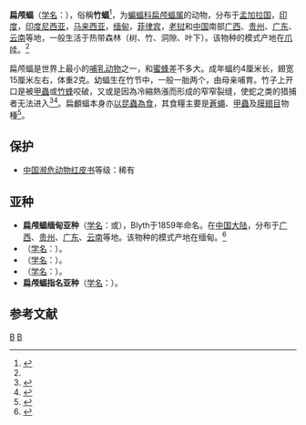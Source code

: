 {{Speciesbox
| taxon = Tylonycteris pachypus
| status = LR/lc
| status_system = iucn2.3
| status_ref= <ref name=iucn>{{IUCN2008|assessors=Bates, P., Francis, C., Rosell-Ambal, G., Heaney, L., Molur, S. & Srinivasulu, C.|year=2008|id=22577|title=Tylonycteris pachypus|downloaded=2009-04-04}}</ref>
| image = Lesser Bamboo Bat.JPG
| binomial_authority = (Temminck, 1840)<ref name='id324'>{{cite web| url =http://www.bioinfo.cn/db05/BjdwSpecies.php?action=view&id=324| title =扁颅蝠| work =《中国动物物种编目数据库》| publisher =中国科学院微生物研究所| author =中国科学院动物研究所| accessdate =2009-03-27| deadurl =yes| archiveurl =https://web.archive.org/web/20160305040015/http://www.bioinfo.cn/db05/BjdwSpecies.php?action=view&id=324| archivedate =2016-03-05}}</ref>
}}

'''扁颅蝠'''（[[学名|学名]]：{{lang|la|''Tylonycteris pachypus''}}），俗稱'''竹蝠'''<ref>{{cite web |url=http://terms.naer.edu.tw/detail/1684394/ |title=竹蝠 |work=脊椎動物百科全書 |date=2007-01 |access-date=2016-09-10 |language=zh-hant |archive-date=2016-09-16 |archive-url=https://web.archive.org/web/20160916232157/http://terms.naer.edu.tw/detail/1684394/ |dead-url=no }}</ref>，为[[蝙蝠科|蝙蝠科]][[扁颅蝠属|扁颅蝠属]]的动物，分布于[[孟加拉国|孟加拉国]]，[[印度|印度]]，[[印度尼西亚|印度尼西亚]]，[[马来西亚|马来西亚]]，[[缅甸|缅甸]]，[[菲律宾|菲律宾]]，[[老挝|老挝]]和[[中国|中国]]南部[[广西|广西]]、[[贵州|贵州]]、[[广东|广东]]、[[云南|云南]]等地，一般生活于热带森林（树、竹、洞隙、叶下）。该物种的模式产地在[[爪哇|爪哇]]。<ref name='id324'/>

扁颅蝠是世界上最小的[[哺乳动物|哺乳动物]]之一，和[[蜜蜂|蜜蜂]]差不多大。成年蝠约4厘米长，翅宽15厘米左右，体重2克。幼蝠生在竹节中，一般一胎两个，由母亲哺育。竹子上开口是被[[甲蟲|甲蟲]]或[[竹蜂|竹蜂]]咬破，又或是因為冷縮熱漲而形成的窄窄裂缝，使蛇之类的猎捕者无法进入<ref name=appledaily>{{cite news |url=http://hk.apple.nextmedia.com/news/art/20050918/5235636 |title=以竹樹為家　生命力脆弱 褐扁顱蝠香港新發現 |publisher=[[蘋果日報_(香港)|蘋果日報 (香港)]]：要聞港聞 |date=2005-09-18 |access-date=2016-09-10 |language=zh-hant |archive-date=2016-09-17 |archive-url=https://web.archive.org/web/20160917173630/http://hk.apple.nextmedia.com/news/art/20050918/5235636 |dead-url=no }}</ref><ref name=BCI>{{cite journal |url=http://www.batcon.org/resources/media-education/news-room/newsletter-archive/bat_article/1305 |title=China’s Tiny Bats |first=Libiao |last=Zhang |authorlink=张利标 |publisher=Bat Conservation International, Inc. |journal=Bat Conservation Times |volume=6 |issue=9 |date=2008-09 |accessdate=2016-09-10 |language=en |archive-date=2016-09-21 |archive-url=https://web.archive.org/web/20160921164445/http://www.batcon.org/resources/media-education/news-room/newsletter-archive/bat_article/1305 |dead-url=no }}</ref>。扁顱蝠本身亦[[蟲食動物|以昆蟲為食]]，其食糧主要是[[蒼蠅|蒼蠅]]、[[甲蟲|甲蟲]]及[[膜翅目|膜翅目]]物種<ref name=Zhang2005>{{cite journal | authorlink=张利标|last=Zhang |first=L.|date=2005-09 |title=Diet of Flat-Headed Bats, Tylonycteris pachypus and T. robustula, in Guangxi, South China | journal = Journal of Mammalogy | volume = 86 | issue = 1 | pages = 61–66 | doi = 10.1644/1545-1542(2005)086<0061:DOFBTP>2.0.CO;2|display-authors=etal}}
</ref>。

==保护==
*[[中国濒危动物红皮书|中国濒危动物红皮书]]等级：稀有

==亚种==
*'''扁颅蝠缅甸亚种'''（[[学名|学名]]：{{lang|la|''Tylonycteris pachypus fulvida''}}或{{lang|la|''Tylonycteris pachypus fulvidus''}}），Blyth于1859年命名。在[[中国大陆|中国大陆]]，分布于[[广西|广西]]、[[贵州|贵州]]、[[广东|广东]]、[[云南|云南]]等地。该物种的模式产地在缅甸。<ref name='id325'>{{cite web| url =http://www.bioinfo.cn/db05/BjdwSpecies.php?action=view&id=325| title =扁颅蝠缅甸亚种| work =《中国动物物种编目数据库》| publisher =中国科学院微生物研究所| author =中国科学院动物研究所| accessdate =2009-03-27| deadurl =yes| archiveurl =https://web.archive.org/web/20160305054935/http://www.bioinfo.cn/db05/BjdwSpecies.php?action=view&id=325| archivedate =2016-03-05}}</ref>
*（[[学名|学名]]：{{lang|la|''Tylonycteris pachypus aurex''}}）。
*（[[学名|学名]]：{{lang|la|''Tylonycteris pachypus bhaktii''}}）。
*（[[学名|学名]]：{{lang|la|''Tylonycteris pachypus meyeri''}}）。
*'''扁颅蝠指名亚种'''（[[学名|学名]]：{{lang|la|''Tylonycteris pachypus pachypus''}}）。

== 参考文献 ==
{{reflist}}
{{Taxonbar|from=Q976615}}

[[Category:扁颅蝠属|B]]
[[Category:1840年描述的动物|B]]